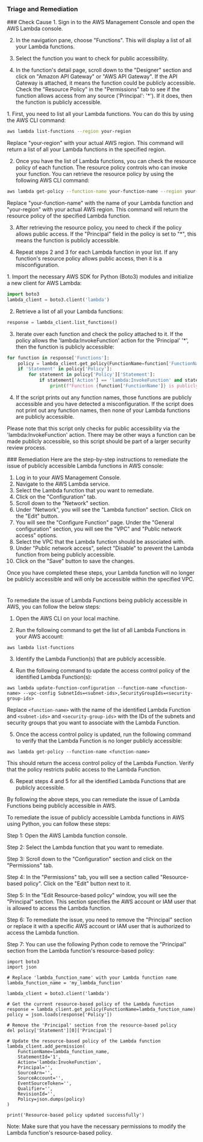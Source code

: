 
### Triage and Remediation
<Tabs>

<Tab title='Cause'>
### Check Cause
<AccordionGroup>
<Accordion title='Using Console' defaultOpen='true'>
1. Sign in to the AWS Management Console and open the AWS Lambda console.

2. In the navigation pane, choose "Functions". This will display a list of all your Lambda functions.

3. Select the function you want to check for public accessibility. 

4. In the function's detail page, scroll down to the "Designer" section and click on "Amazon API Gateway" or "AWS API Gateway". If the API Gateway is attached, it means the function could be publicly accessible. Check the "Resource Policy" in the "Permissions" tab to see if the function allows access from any source ('Principal': '*'). If it does, then the function is publicly accessible.
</Accordion>

<Accordion title='Using CLI'>
1. First, you need to list all your Lambda functions. You can do this by using the AWS CLI command:

```bash
aws lambda list-functions --region your-region
```
Replace "your-region" with your actual AWS region. This command will return a list of all your Lambda functions in the specified region.

2. Once you have the list of Lambda functions, you can check the resource policy of each function. The resource policy controls who can invoke your function. You can retrieve the resource policy by using the following AWS CLI command:

```bash
aws lambda get-policy --function-name your-function-name --region your-region
```
Replace "your-function-name" with the name of your Lambda function and "your-region" with your actual AWS region. This command will return the resource policy of the specified Lambda function.

3. After retrieving the resource policy, you need to check if the policy allows public access. If the "Principal" field in the policy is set to "*", this means the function is publicly accessible. 

4. Repeat steps 2 and 3 for each Lambda function in your list. If any function's resource policy allows public access, then it is a misconfiguration.
</Accordion>

<Accordion title='Using Python'>
1. Import the necessary AWS SDK for Python (Boto3) modules and initialize a new client for AWS Lambda:

```python
import boto3
lambda_client = boto3.client('lambda')
```

2. Retrieve a list of all your Lambda functions:

```python
response = lambda_client.list_functions()
```

3. Iterate over each function and check the policy attached to it. If the policy allows the 'lambda:InvokeFunction' action for the 'Principal' '*', then the function is publicly accessible:

```python
for function in response['Functions']:
    policy = lambda_client.get_policy(FunctionName=function['FunctionName'])
    if 'Statement' in policy['Policy']:
        for statement in policy['Policy']['Statement']:
            if statement['Action'] == 'lambda:InvokeFunction' and statement['Principal'] == '*':
                print(f"Function {function['FunctionName']} is publicly accessible.")
```

4. If the script prints out any function names, those functions are publicly accessible and you have detected a misconfiguration. If the script does not print out any function names, then none of your Lambda functions are publicly accessible.

Please note that this script only checks for public accessibility via the 'lambda:InvokeFunction' action. There may be other ways a function can be made publicly accessible, so this script should be part of a larger security review process.
</Accordion>

</AccordionGroup>
</Tab>
<Tab title='Remediation'>
### Remediation

<AccordionGroup>
<Accordion title='Using Console' defaultOpen='true'>
Here are the step-by-step instructions to remediate the issue of publicly accessible Lambda functions in AWS console:

1. Log in to your AWS Management Console.
2. Navigate to the AWS Lambda service.
3. Select the Lambda function that you want to remediate.
4. Click on the "Configuration" tab.
5. Scroll down to the "Network" section.
6. Under "Network", you will see the "Lambda function" section. Click on the "Edit" button.
7. You will see the "Configure Function" page. Under the "General configuration" section, you will see the "VPC" and "Public network access" options.
8. Select the VPC that the Lambda function should be associated with.
9. Under "Public network access", select "Disable" to prevent the Lambda function from being publicly accessible.
10. Click on the "Save" button to save the changes.

Once you have completed these steps, your Lambda function will no longer be publicly accessible and will only be accessible within the specified VPC.

#
</Accordion>

<Accordion title='Using CLI'>
To remediate the issue of Lambda Functions being publicly accessible in AWS, you can follow the below steps:

1. Open the AWS CLI on your local machine.

2. Run the following command to get the list of all Lambda Functions in your AWS account:

```
aws lambda list-functions
```

3. Identify the Lambda Function(s) that are publicly accessible.

4. Run the following command to update the access control policy of the identified Lambda Function(s):

```
aws lambda update-function-configuration --function-name <function-name> --vpc-config SubnetIds=<subnet-ids>,SecurityGroupIds=<security-group-ids>
```

Replace `<function-name>` with the name of the identified Lambda Function and `<subnet-ids>` and `<security-group-ids>` with the IDs of the subnets and security groups that you want to associate with the Lambda Function.

5. Once the access control policy is updated, run the following command to verify that the Lambda Function is no longer publicly accessible:

```
aws lambda get-policy --function-name <function-name>
```

This should return the access control policy of the Lambda Function. Verify that the policy restricts public access to the Lambda Function.

6. Repeat steps 4 and 5 for all the identified Lambda Functions that are publicly accessible.

By following the above steps, you can remediate the issue of Lambda Functions being publicly accessible in AWS.
</Accordion>

<Accordion title='Using Python'>
To remediate the issue of publicly accessible Lambda functions in AWS using Python, you can follow these steps:

Step 1: Open the AWS Lambda function console.

Step 2: Select the Lambda function that you want to remediate.

Step 3: Scroll down to the "Configuration" section and click on the "Permissions" tab.

Step 4: In the "Permissions" tab, you will see a section called "Resource-based policy". Click on the "Edit" button next to it.

Step 5: In the "Edit Resource-based policy" window, you will see the "Principal" section. This section specifies the AWS account or IAM user that is allowed to access the Lambda function.

Step 6: To remediate the issue, you need to remove the "Principal" section or replace it with a specific AWS account or IAM user that is authorized to access the Lambda function.

Step 7: You can use the following Python code to remove the "Principal" section from the Lambda function's resource-based policy:

```
import boto3
import json

# Replace 'lambda_function_name' with your Lambda function name
lambda_function_name = 'my_lambda_function'

lambda_client = boto3.client('lambda')

# Get the current resource-based policy of the Lambda function
response = lambda_client.get_policy(FunctionName=lambda_function_name)
policy = json.loads(response['Policy'])

# Remove the 'Principal' section from the resource-based policy
del policy['Statement'][0]['Principal']

# Update the resource-based policy of the Lambda function
lambda_client.add_permission(
    FunctionName=lambda_function_name,
    StatementId='1',
    Action='lambda:InvokeFunction',
    Principal='',
    SourceArn='',
    SourceAccount='',
    EventSourceToken='',
    Qualifier='',
    RevisionId='',
    Policy=json.dumps(policy)
)

print('Resource-based policy updated successfully')
```

Note: Make sure that you have the necessary permissions to modify the Lambda function's resource-based policy.
</Accordion>

</AccordionGroup>
</Tab>
</Tabs>
